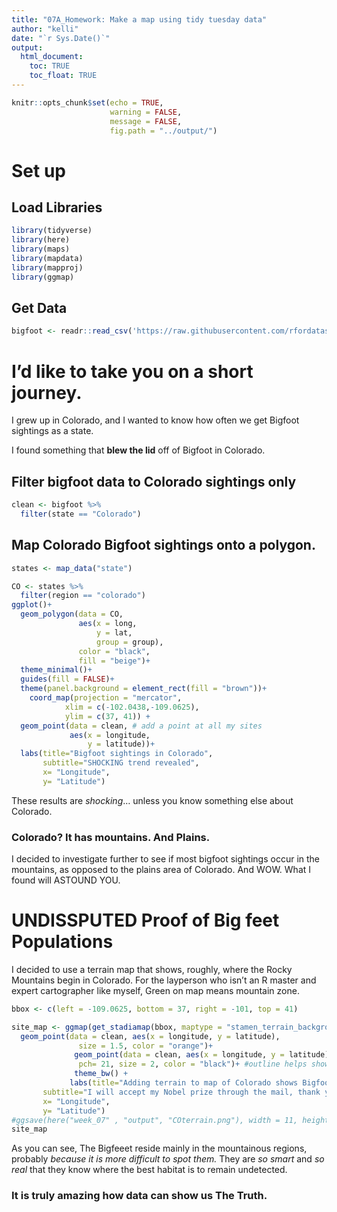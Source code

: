 ```yaml
---
title: "07A_Homework: Make a map using tidy tuesday data"
author: "kelli"
date: "`r Sys.Date()`"
output: 
  html_document:
    toc: TRUE
    toc_float: TRUE
---
```


```r
knitr::opts_chunk$set(echo = TRUE,
                      warning = FALSE,
                      message = FALSE,
                      fig.path = "../output/")
```

# Set up
## Load Libraries
```r
library(tidyverse)
library(here)
library(maps)
library(mapdata)
library(mapproj)
library(ggmap)

```




## Get Data 
```r
bigfoot <- readr::read_csv('https://raw.githubusercontent.com/rfordatascience/tidytuesday/master/data/2022/2022-09-13/bigfoot.csv')

```

# I'd like to take you on a short journey.

I grew up in Colorado, and I wanted to know how often we get Bigfoot sightings as a state. 

I found something that **blew the lid** off of Bigfoot in Colorado. 

## Filter bigfoot data to Colorado sightings only 
```r
clean <- bigfoot %>%
  filter(state == "Colorado")
```

## Map Colorado Bigfoot sightings onto a polygon. 
```r
states <- map_data("state")

CO <- states %>%
  filter(region == "colorado")
ggplot()+
  geom_polygon(data = CO, 
               aes(x = long, 
                   y = lat, 
                   group = group),
               color = "black",
               fill = "beige")+
  theme_minimal()+
  guides(fill = FALSE)+
  theme(panel.background = element_rect(fill = "brown"))+
    coord_map(projection = "mercator",
            xlim = c(-102.0438,-109.0625),
            ylim = c(37, 41)) +
  geom_point(data = clean, # add a point at all my sites
             aes(x = longitude,
                 y = latitude))+
  labs(title="Bigfoot sightings in Colorado",
       subtitle="SHOCKING trend revealed",
       x= "Longitude",
       y= "Latitude")
```
These results are *shocking*... unless you know something else about Colorado.  



### Colorado? It has mountains. And Plains. 



I decided to investigate further to see if most bigfoot sightings occur in the mountains, as opposed to the plains area of Colorado. And WOW. What I found will ASTOUND YOU. 


# UNDISSPUTED Proof of Big feet Populations

I decided to use a terrain map that shows, roughly, where the Rocky Mountains begin in Colorado. For the layperson who isn't an R master and expert cartographer like myself, Green on map means mountain zone. 


```r
bbox <- c(left = -109.0625, bottom = 37, right = -101, top = 41)

site_map <- ggmap(get_stadiamap(bbox, maptype = "stamen_terrain_background", zoom = 7))+ #I got this from internet and it worked! Whee! 
  geom_point(data = clean, aes(x = longitude, y = latitude), 
               size = 1.5, color = "orange")+
              geom_point(data = clean, aes(x = longitude, y = latitude), 
               pch= 21, size = 2, color = "black")+ #outline helps show individual points
              theme_bw() +
             labs(title="Adding terrain to map of Colorado shows Bigfoot is real",
       subtitle="I will accept my Nobel prize through the mail, thank you",
       x= "Longitude",
       y= "Latitude")
#ggsave(here("week_07" , "output", "COterrain.png"), width = 11, height = 11) #I think I have screwed up rendering this into a smaller file? I am not sure how to do that with stadia maps yet. 
site_map
```


As you can see, The Bigfeeet reside mainly in the mountainous regions, probably _because it is more difficult to spot them._ They are *so smart* and *so real* that they know where the best habitat is to remain undetected. 

### It is truly amazing how data can show us The Truth.